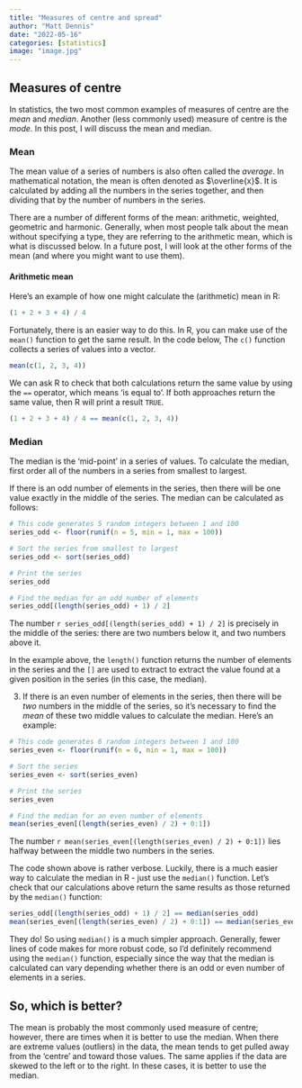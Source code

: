 ```yaml
---
title: "Measures of centre and spread"
author: "Matt Dennis"
date: "2022-05-16"
categories: [statistics]
image: "image.jpg"
---
```


## Measures of centre

In statistics, the two most common examples of measures of centre are the *mean* and *median*.  Another (less commonly used) measure of centre is the *mode*.  In this post, I will discuss the mean and median.  

### Mean

The mean value of a series of numbers is also often called the *average*.  In mathematical notation, the mean is often denoted as $\overline{x}$.  It is calculated by adding all the numbers in the series together, and then dividing that by the number of numbers in the series.

There are a number of different forms of the mean: arithmetic, weighted, geometric and harmonic.  Generally, when most people talk about the mean without specifying a type, they are referring to the arithmetic mean, which is what is discussed below.  In a future post, I will look at the other forms of the mean (and where you might want to use them).

#### Arithmetic mean

Here's an example of how one might calculate the (arithmetic) mean in R:

```r
(1 + 2 + 3 + 4) / 4
```

Fortunately, there is an easier way to do this.  In R, you can make use of the `mean()` function to get the same result.  In the code below, The `c()` function collects a series of values into a vector.

```r
mean(c(1, 2, 3, 4))
```

We can ask R to check that both calculations return the same value by using the `==` operator, which means 'is equal to'.  If both approaches return the same value, then R will print a result `TRUE`.

```r
(1 + 2 + 3 + 4) / 4 == mean(c(1, 2, 3, 4))
```

### Median

The median is the 'mid-point' in a series of values.  To calculate the median, first order all of the numbers in a series from smallest to largest.

If there is an odd number of elements in the series, then there will be one value exactly in the middle of the series.  The median can be calculated as follows:

```r
# This code generates 5 random integers between 1 and 100
series_odd <- floor(runif(n = 5, min = 1, max = 100))

# Sort the series from smallest to largest
series_odd <- sort(series_odd)

# Print the series
series_odd

# Find the median for an odd number of elements
series_odd[(length(series_odd) + 1) / 2]
```

The number `r series_odd[(length(series_odd) + 1) / 2]` is precisely in the middle of the series: there are two numbers below it, and two numbers above it.  

In the example above, the `length()` function returns the number of elements in the series and the `[]` are used to extract to extract the value found at a given position in the series (in this case, the median).

3. If there is an even number of elements in the series, then there will be *two* numbers in the middle of the series, so it's necessary to find the *mean* of these two middle values to calculate the median.  Here's an example:

```r
# This code generates 6 random integers between 1 and 100
series_even <- floor(runif(n = 6, min = 1, max = 100))

# Sort the series
series_even <- sort(series_even)

# Print the series
series_even

# Find the median for an even number of elements
mean(series_even[(length(series_even) / 2) + 0:1])
```

The number `r mean(series_even[(length(series_even) / 2) + 0:1])` lies halfway between the middle two numbers in the series.

The code shown above is rather verbose.  Luckily, there is a much easier way to calculate the median in R - just use the `median()` function.  Let's check that our calculations above return the same results as those returned by the `median()` function:

```r
series_odd[(length(series_odd) + 1) / 2] == median(series_odd)
mean(series_even[(length(series_even) / 2) + 0:1]) == median(series_even)
```

They do!  So using `median()` is a much simpler approach.  Generally, fewer lines of code makes for more robust code, so I'd definitely recommend using the `median()` function, especially since the way that the median is calculated can vary depending whether there is an odd or even number of elements in a series.

## So, which is better?

The mean is probably the most commonly used measure of centre; however, there are times when it is better to use the median.  When there are extreme values (outliers) in the data, the mean tends to get pulled away from the 'centre' and toward those values.  The same applies if the data are skewed to the left or to the right.  In these cases, it is better to use the median.
